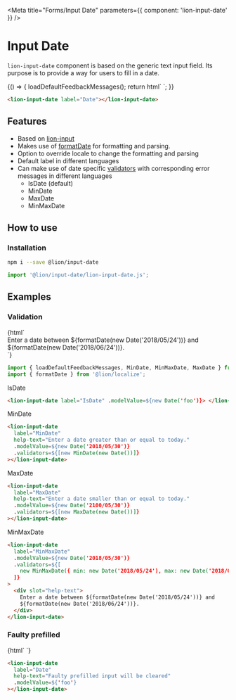 

<Meta title="Forms/Input Date" parameters={{ component: 'lion-input-date' }} />

# Input Date

`lion-input-date` component is based on the generic text input field. Its purpose is to provide a way for users to fill in a date.

<Story name="Default">
  {() => {
    loadDefaultFeedbackMessages();
    return html`
      <lion-input-date label="Date"></lion-input-date>
    `;
  }}
</Story>

```html
<lion-input-date label="Date"></lion-input-date>
```

## Features

- Based on [lion-input](?path=/docs/forms-input)
- Makes use of [formatDate](?path=/docs/localize-dates) for formatting and parsing.
- Option to override locale to change the formatting and parsing
- Default label in different languages
- Can make use of date specific [validators](?path=/docs/forms-system-validate-system) with corresponding error messages in different languages
  - IsDate (default)
  - MinDate
  - MaxDate
  - MinMaxDate

## How to use

### Installation

```sh
npm i --save @lion/input-date
```

```js
import '@lion/input-date/lion-input-date.js';
```

## Examples

### Validation

<Story name="Validation">
  {html`
    <style>
      lion-input-date {
        margin-bottom: 30px;
      }
    </style>
    <lion-input-date label="IsDate" .modelValue=${new Date('foo')}> </lion-input-date>
    <lion-input-date
      label="MinDate"
      help-text="Enter a date greater than or equal to today."
      .modelValue=${new Date('2018/05/30')}
      .validators=${[new MinDate(new Date())]}
    >
    </lion-input-date>
    <lion-input-date
      label="MaxDate"
      help-text="Enter a date smaller than or equal to today."
      .modelValue=${new Date('2100/05/30')}
      .validators=${[new MaxDate(new Date())]}
    >
    </lion-input-date>
    <lion-input-date
      label="MinMaxDate"
      .modelValue=${new Date('2018/05/30')}
      .validators=${[
        new MinMaxDate({ min: new Date('2018/05/24'), max: new Date('2018/06/24') }),
      ]}
    >
      <div slot="help-text">
        Enter a date between ${formatDate(new Date('2018/05/24'))} and
        ${formatDate(new Date('2018/06/24'))}.
      </div>
    </lion-input-date>
  `}
</Story>

```js
import { loadDefaultFeedbackMessages, MinDate, MinMaxDate, MaxDate } from '@lion/validate';
import { formatDate } from '@lion/localize';
```

IsDate
```html
<lion-input-date label="IsDate" .modelValue=${new Date('foo')}> </lion-input-date>
```

MinDate
```html
<lion-input-date
  label="MinDate"
  help-text="Enter a date greater than or equal to today."
  .modelValue=${new Date('2018/05/30')}
  .validators=${[new MinDate(new Date())]}
></lion-input-date>
```

MaxDate
```html
<lion-input-date
  label="MaxDate"
  help-text="Enter a date smaller than or equal to today."
  .modelValue=${new Date('2100/05/30')}
  .validators=${[new MaxDate(new Date())]}
></lion-input-date>
```

MinMaxDate
```html
<lion-input-date
  label="MinMaxDate"
  .modelValue=${new Date('2018/05/30')}
  .validators=${[
    new MinMaxDate({ min: new Date('2018/05/24'), max: new Date('2018/06/24') }),
  ]}
>
  <div slot="help-text">
    Enter a date between ${formatDate(new Date('2018/05/24'))} and
    ${formatDate(new Date('2018/06/24'))}.
  </div>
</lion-input-date>
```

### Faulty prefilled

<Story name="Faulty prefilled">
  {html`
    <lion-input-date
      label="Date"
      help-text="Faulty prefilled input will be cleared"
      .modelValue=${'foo'}
    ></lion-input-date>
  `}
</Story>

```html
<lion-input-date
  label="Date"
  help-text="Faulty prefilled input will be cleared"
  .modelValue=${'foo'}
></lion-input-date>
```
